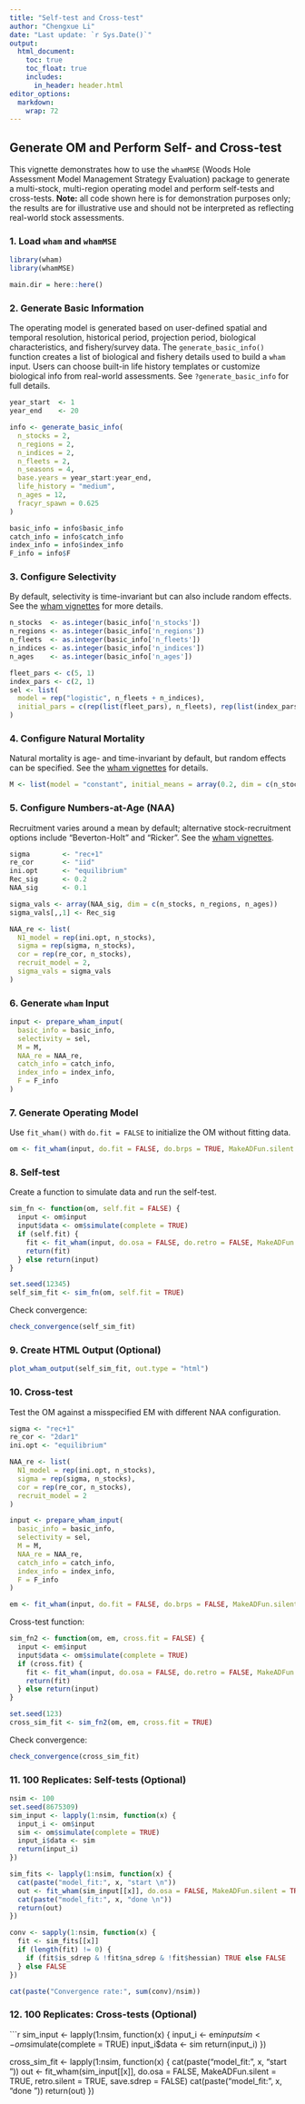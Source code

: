 ```yaml
---
title: "Self-test and Cross-test"
author: "Chengxue Li"
date: "Last update: `r Sys.Date()`"
output: 
  html_document:
    toc: true
    toc_float: true
    includes:
      in_header: header.html
editor_options: 
  markdown: 
    wrap: 72
---
```


## Generate OM and Perform Self- and Cross-test

This vignette demonstrates how to use the `whamMSE` (Woods Hole Assessment Model Management Strategy Evaluation) package to generate a multi-stock, multi-region operating model and perform self-tests and cross-tests. **Note:** all code shown here is for demonstration purposes only; the results are for illustrative use and should not be interpreted as reflecting real-world stock assessments.

### 1. Load `wham` and `whamMSE`

```r
library(wham)
library(whamMSE)

main.dir = here::here()
```

### 2. Generate Basic Information

The operating model is generated based on user-defined spatial and temporal resolution, historical period, projection period, biological characteristics, and fishery/survey data. The `generate_basic_info()` function creates a list of biological and fishery details used to build a `wham` input. Users can choose built-in life history templates or customize biological info from real-world assessments. See `?generate_basic_info` for full details.

```r
year_start  <- 1
year_end    <- 20

info <- generate_basic_info(
  n_stocks = 2,
  n_regions = 2,
  n_indices = 2,
  n_fleets = 2,
  n_seasons = 4,
  base.years = year_start:year_end,
  life_history = "medium",
  n_ages = 12,
  fracyr_spawn = 0.625
)

basic_info = info$basic_info
catch_info = info$catch_info
index_info = info$index_info
F_info = info$F
```

### 3. Configure Selectivity

By default, selectivity is time-invariant but can also include random effects. See the [wham vignettes](https://timjmiller.github.io/wham/) for more details.

```r
n_stocks  <- as.integer(basic_info['n_stocks'])
n_regions <- as.integer(basic_info['n_regions'])
n_fleets  <- as.integer(basic_info['n_fleets'])
n_indices <- as.integer(basic_info['n_indices'])
n_ages    <- as.integer(basic_info['n_ages'])

fleet_pars <- c(5, 1)
index_pars <- c(2, 1)
sel <- list(
  model = rep("logistic", n_fleets + n_indices),
  initial_pars = c(rep(list(fleet_pars), n_fleets), rep(list(index_pars), n_indices))
)
```

### 4. Configure Natural Mortality

Natural mortality is age- and time-invariant by default, but random effects can be specified. See the [wham vignettes](https://timjmiller.github.io/wham/) for details.

```r
M <- list(model = "constant", initial_means = array(0.2, dim = c(n_stocks, n_regions, n_ages)))
```

### 5. Configure Numbers-at-Age (NAA)

Recruitment varies around a mean by default; alternative stock-recruitment options include "Beverton-Holt" and "Ricker". See the [wham vignettes](https://timjmiller.github.io/wham/).

```r
sigma        <- "rec+1"
re_cor       <- "iid"
ini.opt      <- "equilibrium"
Rec_sig      <- 0.2
NAA_sig      <- 0.1

sigma_vals <- array(NAA_sig, dim = c(n_stocks, n_regions, n_ages))
sigma_vals[,,1] <- Rec_sig

NAA_re <- list(
  N1_model = rep(ini.opt, n_stocks),
  sigma = rep(sigma, n_stocks),
  cor = rep(re_cor, n_stocks),
  recruit_model = 2,
  sigma_vals = sigma_vals
)
```

### 6. Generate `wham` Input

```r
input <- prepare_wham_input(
  basic_info = basic_info,
  selectivity = sel,
  M = M,
  NAA_re = NAA_re,
  catch_info = catch_info,
  index_info = index_info,
  F = F_info
)
```

### 7. Generate Operating Model

Use `fit_wham()` with `do.fit = FALSE` to initialize the OM without fitting data.

```r
om <- fit_wham(input, do.fit = FALSE, do.brps = TRUE, MakeADFun.silent = TRUE)
```

### 8. Self-test

Create a function to simulate data and run the self-test.

```r
sim_fn <- function(om, self.fit = FALSE) {
  input <- om$input
  input$data <- om$simulate(complete = TRUE)
  if (self.fit) {
    fit <- fit_wham(input, do.osa = FALSE, do.retro = FALSE, MakeADFun.silent = TRUE)
    return(fit)
  } else return(input)
}

set.seed(12345)
self_sim_fit <- sim_fn(om, self.fit = TRUE)
```

Check convergence:

```r
check_convergence(self_sim_fit)
```

### 9. Create HTML Output (Optional)

```r
plot_wham_output(self_sim_fit, out.type = "html")
```

### 10. Cross-test

Test the OM against a misspecified EM with different NAA configuration.

```r
sigma <- "rec+1"
re_cor <- "2dar1"
ini.opt <- "equilibrium"

NAA_re <- list(
  N1_model = rep(ini.opt, n_stocks),
  sigma = rep(sigma, n_stocks),
  cor = rep(re_cor, n_stocks),
  recruit_model = 2
)

input <- prepare_wham_input(
  basic_info = basic_info,
  selectivity = sel,
  M = M,
  NAA_re = NAA_re,
  catch_info = catch_info,
  index_info = index_info,
  F = F_info
)

em <- fit_wham(input, do.fit = FALSE, do.brps = FALSE, MakeADFun.silent = TRUE)
```

Cross-test function:

```r
sim_fn2 <- function(om, em, cross.fit = FALSE) {
  input <- em$input
  input$data <- om$simulate(complete = TRUE)
  if (cross.fit) {
    fit <- fit_wham(input, do.osa = FALSE, do.retro = FALSE, MakeADFun.silent = TRUE)
    return(fit)
  } else return(input)
}

set.seed(123)
cross_sim_fit <- sim_fn2(om, em, cross.fit = TRUE)
```

Check convergence:

```r
check_convergence(cross_sim_fit)
```

### 11. 100 Replicates: Self-tests (Optional)

```r
nsim <- 100
set.seed(8675309)
sim_input <- lapply(1:nsim, function(x) {
  input_i <- om$input
  sim <- om$simulate(complete = TRUE)
  input_i$data <- sim
  return(input_i)
})

sim_fits <- lapply(1:nsim, function(x) {
  cat(paste("model_fit:", x, "start \n"))
  out <- fit_wham(sim_input[[x]], do.osa = FALSE, MakeADFun.silent = TRUE, retro.silent = TRUE, save.sdrep = FALSE)
  cat(paste("model_fit:", x, "done \n"))
  return(out)
})

conv <- sapply(1:nsim, function(x) {
  fit <- sim_fits[[x]]
  if (length(fit) != 0) {
    if (fit$is_sdrep & !fit$na_sdrep & !fit$hessian) TRUE else FALSE
  } else FALSE
})

cat(paste("Convergence rate:", sum(conv)/nsim))
```

### 12. 100 Replicates: Cross-tests (Optional)

```r
sim_input <- lapply(1:nsim, function(x) {
  input_i <- em$input
  sim <- om$simulate(complete = TRUE)
  input_i$data <- sim
  return(input_i)
})

cross_sim_fit <- lapply(1:nsim, function(x) {
  cat(paste("model_fit:", x, "start \n"))
  out <- fit_wham(sim_input[[x]], do.osa = FALSE, MakeADFun.silent = TRUE, retro.silent = TRUE, save.sdrep = FALSE)
  cat(paste("model_fit:", x, "done \n"))
  return(out)
})

